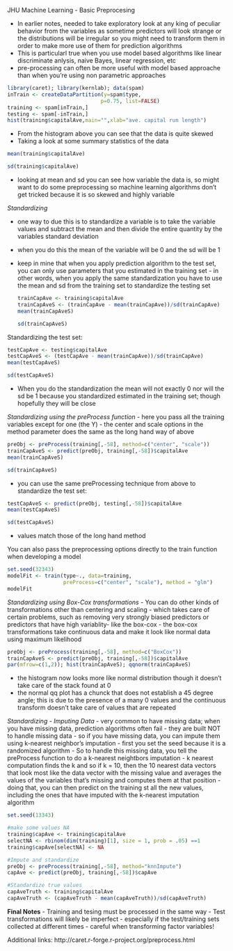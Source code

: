JHU Machine Learning - Basic Preprocesing

- In earlier notes, needed to take exploratory look at any king of peculiar behavior from the variables as sometime predictors will look strange or the distributions will be irregular so you might need to transform them in order to make more use of them for prediction algorithms
- This is particularl true when you use model based algorithms like linear discriminate anlysis, naive Bayes, linear regression, etc
- pre-processing can often be more useful with model based approache than when you're using non parametric approaches

```r

library(caret); library(kernlab); data(spam)
inTrain <- createDataPartition(y=spam$type,
                              p=0.75, list=FALSE)
training <- spam[inTrain,]
testing <- spam[-inTrain,]
hist(training$capitalAve,main="",xlab="ave. capital run length")
```

- From the histogram above you can see that the data is quite skewed 
- Taking a look at some summary statistics of the data
```r
mean(training$capitalAve)
```
```r
sd(training$capitalAve)
```

- looking at mean and sd you can see how variable the data is, so might want to do some preprocessing so machine learning algorithms don't get tricked because it is so skewed and highly variable

*Standardizing*

- one way to due this is to standardize a variable is to take the variable values and subtract the mean and then divide the entire quantity by the variables standard deviation
- when you do this the mean of the variable will be 0 and the sd will be 1
- keep in mine that when you apply prediction algorithm to the test set, you can only use parameters that you estimated in the training set
        - in other words, when you apply the same standardization you have to use the mean
        and sd from the training set to standardize the testing set
```r
trainCapAve <- training$capitalAve
trainCapAveS <- (trainCapAve - mean(trainCapAve))/sd(trainCapAve)
mean(trainCapAveS)
```
```r
sd(trainCapAveS)
```

Standardizing the test set:
```r
testCapAve <- testing$capitalAve
testCapAveS <- (testCapAve - mean(trainCapAve))/sd(trainCapAve)
mean(testCapAveS)
```
```r
sd(testCapAveS)
```

- When you do the standardization the mean will not exactly 0 nor will the sd be 1 because you standardized estimated in the training set; though hopefully they will be close

*Standardizing using the preProcess function*
- here you pass all the training variables except for one (the Y) 
- the center and scale options in the method parameter does the same as the long hand way of above
```r
preObj <- preProcess(training[,-58], method=c("center", "scale"))
trainCapAveS <- predict(preObj, training[,-58])$capitalAve
mean(trainCapAveS)
```
```r
sd(trainCapAveS)
```

- you can use the same preProcessing technique from above to standardize the test set:
```r
testCapAveS <- predict(preObj, testing[,-58])$capitalAve
mean(testCapAveS)
```
```r
sd(testCapAveS)
```
- values match those of the long hand method

You can also pass the preprocessing options directly to the train function when developing a model
```r
set.seed(32343)
modelFit <- train(type~., data=training,
                  preProcess=c("center", "scale"), method = "glm")
modelFit
```

*Standardizing using Box-Cox transformations*
- You can do other kinds of transformations other than centering and scaling - which takes care of certain problems, such as removing very strongly biased predictors or predictors that have high variablity- like the box-cox
- the box-cox transformations take continuous data and make it look like normal data using maximum likelihood

```r
preObj <- preProcess(training[,-58], method=c("BoxCox"))
trainCapAveS <- predict(preObj, training[,-58])$capitalAve
par(mfrow=c(1,2)); hist(trainCapAveS); qqnorm(trainCapAveS)
```
- the histogram now looks more like normal distribution though it doesn't take care of the stack found at 0
- the normal qq plot has a chunck that does not establish a 45 degree angle; this is due to the presence of a many 0 values and the continuous transform doesn't take care of values that are repeated

*Standardizing - Imputing Data*
- very common to have missing data; when you have missing data, prediction algorithms often fail - they are built NOT to handle missing data
- so if you have missing data, you can impute them using k-nearest neighbor's imputation
        - first you set the seed because it is a randomized algorithm
- So to handle this missing data, you tell the preProcess function to do a k-nearest neightbors imputation
        - k nearest computation finds the k and so if k = 10, then the 10 nearest data 
        vectors that look most like the data vector with the missing value and averages 
        the values of the variables that's missing and computes them at that position
        - doing that, you can then predict on the training st all the new values,
        including the ones that have imputed with the k-nearest imputation algorithm
        
```r
set.seed(13343)

#make some values NA
training$capAve <- training$capitalAve
selectNA <- rbinom(dim(training)[1], size = 1, prob = .05) ==1
training$capAve[selectNA] <- NA

#Impute and standardize
preObj <- preProcess(training[,-58], method="knnImpute")
capAve <- predict(preObj, training[,-58])$capAve

#Standardize true values
capAveTruth <- training$capitalAve
capAveTruth <- (capAveTruth - mean(capAveTruth))/sd(capAveTruth)
```

**Final Notes**
- Training and tesing must be processed in the same way
- Test transformations will likely be imperfect
        - especially if the test/training sets collected at different times
- careful when transforming factor variables!

Additional links:
http://caret.r-forge.r-project.org/preprocess.html